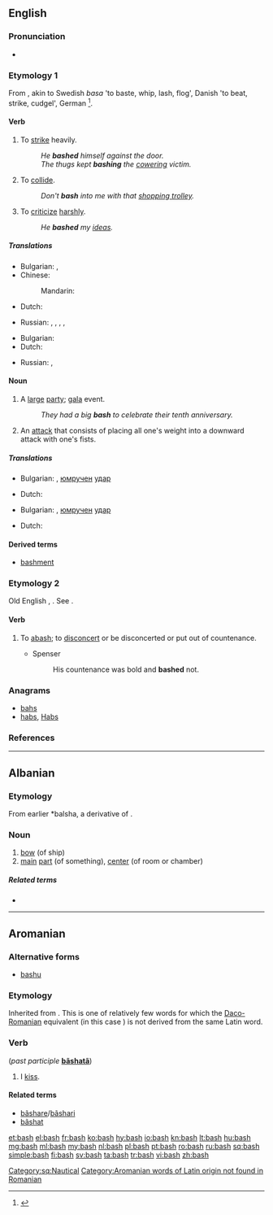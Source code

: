 ==English==

===Pronunciation===
* {{rhymes|æʃ}}

===Etymology 1===
From {{etyl|non|en}}, akin to Swedish ''basa'' 'to baste, whip, lash, flog', Danish {{term|baske||lang=da}} 'to beat, strike, cudgel', German {{term|patschen||to slap|lang=de}}<ref>{{R:ODS online|baske}}</ref>.

====Verb====
{{en-verb|bash|es}}

# To [[strike]] heavily.
#: ''He '''bashed''' himself against the door.''
#: ''The thugs kept '''bashing''' the [[cower]]ing victim.''
# To [[collide]].
#: ''Don't '''bash''' into me with that [[shopping trolley]].''
# To [[criticize]] [[harsh]]ly.
#: ''He '''bashed''' my [[idea]]s.''

=====Translations=====
{{trans-top|to strike}}
* Bulgarian: {{t+|bg|фрасвам}}, {{t+|bg|удрям}}
* Chinese:
*: Mandarin: {{t+|cmn|揍|tr=zòu|sc=Hani}}
* Dutch: {{t|nl|neerslagen}}
{{trans-mid}}
* Russian: {{t+|ru|колотить|impf|tr=kolotítʹ|sc=Cyrl}}, {{t+|ru|поколотить|pf|tr=pokolotítʹ|sc=Cyrl}}, {{t+|ru|бить|impf|tr=bitʹ|sc=Cyrl}}, {{t+|ru|побить|pf|tr=pobítʹ|sc=Cyrl}}, {{t+|ru|избить|pf|tr=izbítʹ|sc=Cyrl}}
{{trans-bottom}}

{{trans-see|collide}}

{{trans-top|to criticize}}
* Bulgarian: {{t+|bg|критикувам}}
* Dutch: {{t|nl|kritiseren}}
{{trans-mid}}
* Russian: {{t+|ru|критиковать|impf|tr=kritikovátʹ|sc=Cyrl}}, {{t+|ru|раскритиковать|pf|tr=raskritikovátʹ|sc=Cyrl}}
{{trans-bottom}}

====Noun====
{{en-noun|es}}

# A [[large]] [[party]]; [[gala]] event.
#: ''They had a big '''bash''' to celebrate their tenth anniversary.''
# An [[attack]] that consists of placing all one's weight into a downward attack with one's fists.

=====Translations=====
{{trans-top|gala}}
* Bulgarian: {{t|bg|фрасване|n}}, [[юмрук|юмручен]] [[удар]] {{g|m}}
{{trans-mid}}
* Dutch: {{t|nl|gala bal|n}}
{{trans-bottom}}

{{trans-top|an attack}}
* Bulgarian: {{t|bg|фрасване|n}}, [[юмрук|юмручен]] [[удар]] {{g|m}}
{{trans-mid}}
* Dutch: {{t|nl|neerslagen|n}}
{{trans-bottom}}

====Derived terms====
* [[bashment]]

===Etymology 2===
Old English {{term|baschen|lang=ang}}, {{term|baissen}}. See {{term|abash|lang=en}}.

====Verb====
{{en-verb|bashes|bashing|bashed}}

# {{context|obsolete|transitive|lang=en}} To [[abash]]; to [[disconcert]] or be disconcerted or put out of countenance.
#* Spenser
#*: His countenance was bold and '''bashed''' not.

{{Webster 1913}}

===Anagrams===
* [[bahs#English|bahs]]
* [[habs#English|habs]], [[Habs#English|Habs]]

===References===
<references/>

----

==Albanian==

===Etymology===
From earlier *balsha, a derivative of {{l|sq|ballë}}.

===Noun===
{{sq-noun|m|bashë|bashi|bashët}}

# [[bow]] (of ship)
# [[main]] [[part]] (of something), [[center]] (of room or chamber)

[[Category:sq:Nautical]]

=====Related terms=====
* {{l|sq|ballë}}

----

==Aromanian==

===Alternative forms===
* [[bashu]]

===Etymology===
Inherited from {{etyl|la|rup}} {{m|la|bāsiō||I [[kiss]]}}. This is one of relatively few words for which the [[Daco-Romanian]] equivalent (in this case {{term|săruta|lang=ro}}) is not derived from the same Latin word.

===Verb===
{{head|rup|verb}} (''past participle'' '''[[bãshatã]]''')

# I [[kiss]].

====Related terms====
* [[bãshare]]/[[bãshari]]
* [[bãshat]]

[[Category:Aromanian words of Latin origin not found in Romanian]]

[[et:bash]]
[[el:bash]]
[[fr:bash]]
[[ko:bash]]
[[hy:bash]]
[[io:bash]]
[[kn:bash]]
[[lt:bash]]
[[hu:bash]]
[[mg:bash]]
[[ml:bash]]
[[my:bash]]
[[nl:bash]]
[[pl:bash]]
[[pt:bash]]
[[ro:bash]]
[[ru:bash]]
[[sq:bash]]
[[simple:bash]]
[[fi:bash]]
[[sv:bash]]
[[ta:bash]]
[[tr:bash]]
[[vi:bash]]
[[zh:bash]]